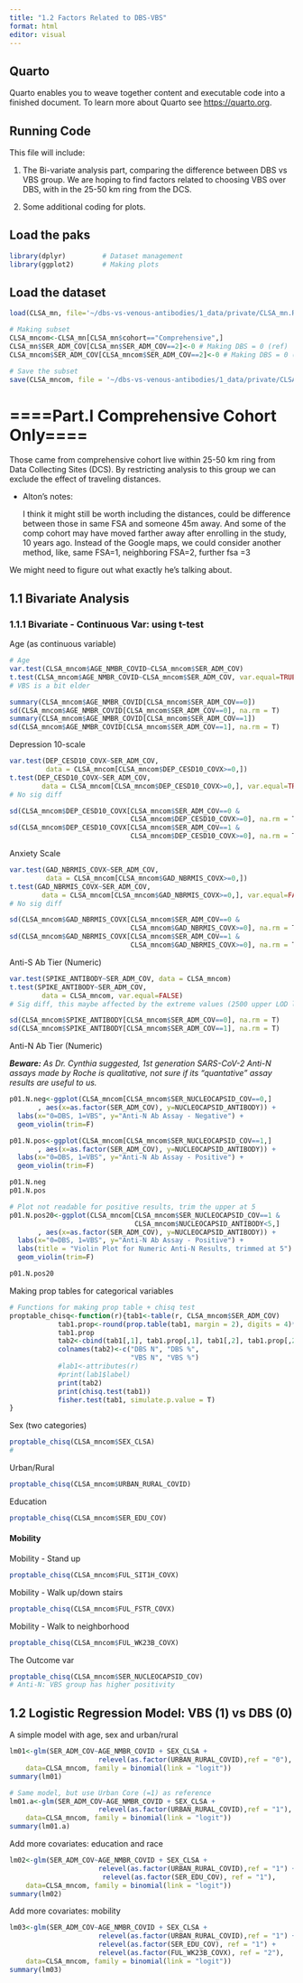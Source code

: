 ```yaml
---
title: "1.2 Factors Related to DBS-VBS"
format: html
editor: visual
---
```


## Quarto

Quarto enables you to weave together content and executable code into a finished document. To learn more about Quarto see <https://quarto.org>.

## Running Code

This file will include:

1.  The Bi-variate analysis part, comparing the difference between DBS vs VBS group. We are hoping to find factors related to choosing VBS over DBS, with in the 25-50 km ring from the DCS.

2.  Some additional coding for plots.

## Load the paks

```r
library(dplyr)         # Dataset management
library(ggplot2)       # Making plots
```

## Load the dataset

```r
load(CLSA_mn, file='~/dbs-vs-venous-antibodies/1_data/private/CLSA_mn.RData')

# Making subset
CLSA_mncom<-CLSA_mn[CLSA_mn$cohort=="Comprehensive",]
CLSA_mn$SER_ADM_COV[CLSA_mn$SER_ADM_COV==2]<-0 # Making DBS = 0 (ref)
CLSA_mncom$SER_ADM_COV[CLSA_mncom$SER_ADM_COV==2]<-0 # Making DBS = 0 (ref)

# Save the subset
save(CLSA_mncom, file = '~/dbs-vs-venous-antibodies/1_data/private/CLSA_mncom.RData')
```

# ====Part.I Comprehensive Cohort Only==== 

Those came from comprehensive cohort live within 25-50 km ring from Data Collecting Sites (DCS). By restricting analysis to this group we can exclude the effect of traveling distances.

-   Alton's notes:

    I think it might still be worth including the distances, could be difference between those in same FSA and someone 45m away. And some of the comp cohort may have moved farther away after enrolling in the study, 10 years ago. Instead of the Google maps, we could consider another method, like, same FSA=1, neighboring FSA=2, further fsa =3

We might need to figure out what exactly he's talking about.

## 1.1 Bivariate Analysis

### 1.1.1 Bivariate - Continuous Var: using t-test

Age (as continuous variable)

```r
# Age
var.test(CLSA_mncom$AGE_NMBR_COVID~CLSA_mncom$SER_ADM_COV)
t.test(CLSA_mncom$AGE_NMBR_COVID~CLSA_mncom$SER_ADM_COV, var.equal=TRUE)
# VBS is a bit elder 

summary(CLSA_mncom$AGE_NMBR_COVID[CLSA_mncom$SER_ADM_COV==0])
sd(CLSA_mncom$AGE_NMBR_COVID[CLSA_mncom$SER_ADM_COV==0], na.rm = T)
summary(CLSA_mncom$AGE_NMBR_COVID[CLSA_mncom$SER_ADM_COV==1])
sd(CLSA_mncom$AGE_NMBR_COVID[CLSA_mncom$SER_ADM_COV==1], na.rm = T)
```

Depression 10-scale

```r
var.test(DEP_CESD10_COVX~SER_ADM_COV, 
         data = CLSA_mncom[CLSA_mncom$DEP_CESD10_COVX>=0,])
t.test(DEP_CESD10_COVX~SER_ADM_COV, 
        data = CLSA_mncom[CLSA_mncom$DEP_CESD10_COVX>=0,], var.equal=TRUE)
# No sig diff

sd(CLSA_mncom$DEP_CESD10_COVX[CLSA_mncom$SER_ADM_COV==0 &
                              CLSA_mncom$DEP_CESD10_COVX>=0], na.rm = T)
sd(CLSA_mncom$DEP_CESD10_COVX[CLSA_mncom$SER_ADM_COV==1 &
                              CLSA_mncom$DEP_CESD10_COVX>=0], na.rm = T)
```

Anxiety Scale

```r
var.test(GAD_NBRMIS_COVX~SER_ADM_COV, 
         data = CLSA_mncom[CLSA_mncom$GAD_NBRMIS_COVX>=0,])
t.test(GAD_NBRMIS_COVX~SER_ADM_COV, 
        data = CLSA_mncom[CLSA_mncom$GAD_NBRMIS_COVX>=0,], var.equal=FALSE)
# No sig diff

sd(CLSA_mncom$GAD_NBRMIS_COVX[CLSA_mncom$SER_ADM_COV==0 &
                              CLSA_mncom$GAD_NBRMIS_COVX>=0], na.rm = T)
sd(CLSA_mncom$GAD_NBRMIS_COVX[CLSA_mncom$SER_ADM_COV==1 &
                              CLSA_mncom$GAD_NBRMIS_COVX>=0], na.rm = T)
```

Anti-S Ab Tier (Numeric)

```r
var.test(SPIKE_ANTIBODY~SER_ADM_COV, data = CLSA_mncom)
t.test(SPIKE_ANTIBODY~SER_ADM_COV, 
        data = CLSA_mncom, var.equal=FALSE)
# Sig diff, this maybe affected by the extreme values (2500 upper LOD limit)

sd(CLSA_mncom$SPIKE_ANTIBODY[CLSA_mncom$SER_ADM_COV==0], na.rm = T)
sd(CLSA_mncom$SPIKE_ANTIBODY[CLSA_mncom$SER_ADM_COV==1], na.rm = T)
```

Anti-N Ab Tier (Numeric)

***Beware:*** *As Dr. Cynthia suggested, 1st generation SARS-CoV-2 Anti-N assays made by Roche is qualitative, not sure if its "quantative" assay results are useful to us.*

```r
p01.N.neg<-ggplot(CLSA_mncom[CLSA_mncom$SER_NUCLEOCAPSID_COV==0,]
       , aes(x=as.factor(SER_ADM_COV), y=NUCLEOCAPSID_ANTIBODY)) + 
  labs(x="0=DBS, 1=VBS", y="Anti-N Ab Assay - Negative") +
  geom_violin(trim=F)

p01.N.pos<-ggplot(CLSA_mncom[CLSA_mncom$SER_NUCLEOCAPSID_COV==1,]
       , aes(x=as.factor(SER_ADM_COV), y=NUCLEOCAPSID_ANTIBODY)) + 
  labs(x="0=DBS, 1=VBS", y="Anti-N Ab Assay - Positive") +
  geom_violin(trim=F)

p01.N.neg
p01.N.pos

# Plot not readable for positive results, trim the upper at 5
p01.N.pos20<-ggplot(CLSA_mncom[CLSA_mncom$SER_NUCLEOCAPSID_COV==1 &
                               CLSA_mncom$NUCLEOCAPSID_ANTIBODY<5,]
       , aes(x=as.factor(SER_ADM_COV), y=NUCLEOCAPSID_ANTIBODY)) + 
  labs(x="0=DBS, 1=VBS", y="Anti-N Ab Assay - Positive") +
  labs(title = "Violin Plot for Numeric Anti-N Results, trimmed at 5") +
  geom_violin(trim=F)

p01.N.pos20
```


Making prop tables for categorical variables

```r
# Functions for making prop table + chisq test
proptable_chisq<-function(r){tab1<-table(r, CLSA_mncom$SER_ADM_COV)
            tab1.prop<-round(prop.table(tab1, margin = 2), digits = 4)*100
            tab1.prop
            tab2<-cbind(tab1[,1], tab1.prop[,1], tab1[,2], tab1.prop[,2])
            colnames(tab2)<-c("DBS N", "DBS %",
                              "VBS N", "VBS %")
            #lab1<-attributes(r)
            #print(lab1$label)
            print(tab2)
            print(chisq.test(tab1))
            fisher.test(tab1, simulate.p.value = T)
}
```

Sex (two categories)

```r
proptable_chisq(CLSA_mncom$SEX_CLSA) 
#  
```

Urban/Rural

```r
proptable_chisq(CLSA_mncom$URBAN_RURAL_COVID)
```

Education

```r
proptable_chisq(CLSA_mncom$SER_EDU_COV)
```

#### Mobility

Mobility - Stand up

```r
proptable_chisq(CLSA_mncom$FUL_SIT1H_COVX)
```

Mobility - Walk up/down stairs

```r
proptable_chisq(CLSA_mncom$FUL_FSTR_COVX)
```

Mobility - Walk to neighborhood

```r
proptable_chisq(CLSA_mncom$FUL_WK23B_COVX)
```

The Outcome var

```r
proptable_chisq(CLSA_mncom$SER_NUCLEOCAPSID_COV)
# Anti-N: VBS group has higher positivity
```

## 1.2 Logistic Regression Model: VBS (1) vs DBS (0)

A simple model with age, sex and urban/rural

```r
lm01<-glm(SER_ADM_COV~AGE_NMBR_COVID + SEX_CLSA +
                      relevel(as.factor(URBAN_RURAL_COVID),ref = "0"),
    data=CLSA_mncom, family = binomial(link = "logit"))
summary(lm01)

# Same model, but use Urban Core (=1) as reference
lm01.a<-glm(SER_ADM_COV~AGE_NMBR_COVID + SEX_CLSA +
                      relevel(as.factor(URBAN_RURAL_COVID),ref = "1"),
    data=CLSA_mncom, family = binomial(link = "logit"))
summary(lm01.a)
```

Add more covariates: education and race

```r
lm02<-glm(SER_ADM_COV~AGE_NMBR_COVID + SEX_CLSA +
                      relevel(as.factor(URBAN_RURAL_COVID),ref = "1") +
                       relevel(as.factor(SER_EDU_COV), ref = "1"),
    data=CLSA_mncom, family = binomial(link = "logit"))
summary(lm02)
```

Add more covariates: mobility

```r
lm03<-glm(SER_ADM_COV~AGE_NMBR_COVID + SEX_CLSA +
                      relevel(as.factor(URBAN_RURAL_COVID),ref = "1") +
                      relevel(as.factor(SER_EDU_COV), ref = "1") + 
                      relevel(as.factor(FUL_WK23B_COVX), ref = "2"),
    data=CLSA_mncom, family = binomial(link = "logit"))
summary(lm03)
```

